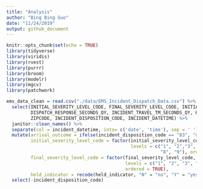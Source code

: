 ```yaml
---
title: "Analysis"
author: "Bing Bing Guo"
date: "11/24/2019"
output: github_document
---
```


```r
knitr::opts_chunk$set(echo = TRUE)
library(tidyverse)
library(viridis)
library(rvest)
library(purrr)
library(broom)
library(modelr)
library(mgcv)
library(patchwork)
```

```r
ems_data_clean = read.csv("./data/EMS_Incident_Dispatch_Data.csv") %>%
  select(INITIAL_SEVERITY_LEVEL_CODE, FINAL_SEVERITY_LEVEL_CODE, INITIAL_CALL_TYPE,
         DISPATCH_RESPONSE_SECONDS_QY, INCIDENT_TRAVEL_TM_SECONDS_QY, HELD_INDICATOR, BOROUGH,
         ZIPCODE, INCIDENT_DISPOSITION_CODE, INCIDENT_DATETIME) %>% 
  janitor::clean_names() %>% 
  separate(col = incident_datetime, into= c('date', 'time'), sep = ' ') %>% 
  mutate(arrival_outcome = ifelse(incident_disposition_code == "83", "dead", "alive"),
         initial_severity_level_code = factor(initial_severity_level_code, 
                                              levels = c("1", "2","3", "4", "5", "6", "7", 
                                                         "8", "9"), ordered = TRUE),
         final_severity_level_code = factor(final_severity_level_code, 
                                            levels = c("1", "2", "3", "4", "5", "6", "7", "8"),
                                            ordered = TRUE), 
         held_indicator = recode(held_indicator, "N" = "no", "Y" = "yes")) %>%
  select(-incident_disposition_code)
```